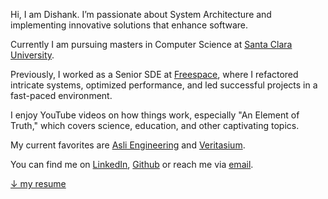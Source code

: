 Hi, I am Dishank. I’m passionate about System Architecture and implementing innovative solutions that enhance software. 

Currently I am pursuing masters in Computer Science at [Santa Clara University](https://www.scu.edu/).

Previously, I worked as a Senior SDE at [Freespace](https://www.afreespace.com/), where I refactored intricate systems, optimized performance, and led successful projects in a fast-paced environment.

I enjoy YouTube videos on how things work, especially "An Element of Truth," which covers science, education, and other captivating topics.

My current favorites are [Asli Engineering](https://www.youtube.com/@AsliEngineering) and [Veritasium](https://www.youtube.com/@veritasium).

You can find me on [LinkedIn](https://www.linkedin.com/in/dishank-oza-169662164/), [Github](https://github.com/dishankoza) or reach me via [email](mailto:dishankoza@outlook.com).

<a href="https://drive.google.com/file/d/1RjUmtFYUXWmaHB-JZl1sKEfRySsjT2gv/view?usp=sharing" target="_blank">↓ my resume</a>